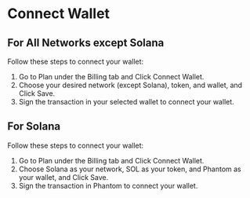 # Connect Wallet

## For All Networks except Solana

Follow these steps to connect your wallet:

1. Go to Plan under the Billing tab and Click Connect Wallet.
2. Choose your desired network (except Solana), token, and wallet, and Click Save.
3. Sign the transaction in your selected wallet to connect your wallet.

## For Solana

Follow these steps to connect your wallet:

1. Go to Plan under the Billing tab and Click Connect Wallet.
2. Choose Solana as your network, SOL as your token, and Phantom as your wallet, and Click Save.
3. Sign the transaction in Phantom to connect your wallet.
